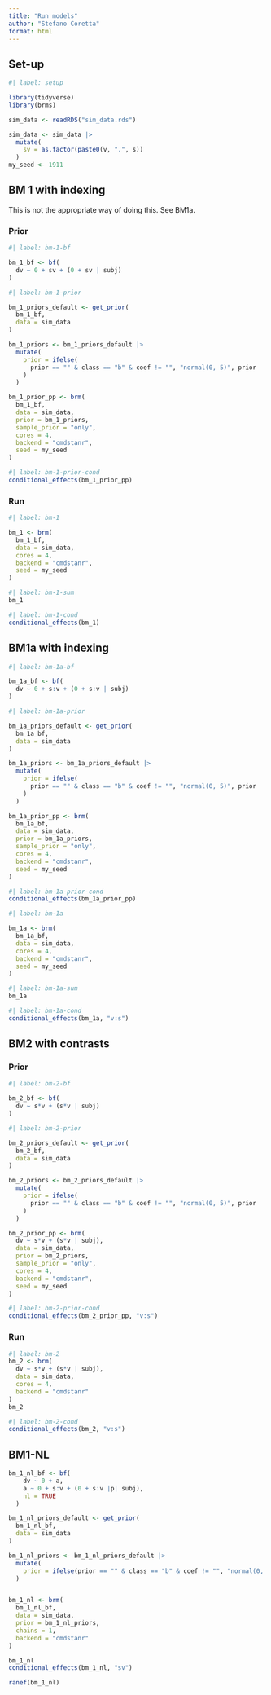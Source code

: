 ```yaml
---
title: "Run models"
author: "Stefano Coretta"
format: html
---
```


## Set-up

```r
#| label: setup

library(tidyverse)
library(brms)

sim_data <- readRDS("sim_data.rds")

sim_data <- sim_data |> 
  mutate(
    sv = as.factor(paste0(v, ".", s))
  )
my_seed <- 1911
```

## BM 1 with indexing

This is not the appropriate way of doing this. See BM1a.

### Prior

```r
#| label: bm-1-bf

bm_1_bf <- bf(
  dv ~ 0 + sv + (0 + sv | subj)
)
```

```r
#| label: bm-1-prior

bm_1_priors_default <- get_prior(
  bm_1_bf,
  data = sim_data
)

bm_1_priors <- bm_1_priors_default |> 
  mutate(
    prior = ifelse(
      prior == "" & class == "b" & coef != "", "normal(0, 5)", prior
    )
  )

bm_1_prior_pp <- brm(
  bm_1_bf,
  data = sim_data,
  prior = bm_1_priors,
  sample_prior = "only",
  cores = 4,
  backend = "cmdstanr",
  seed = my_seed
)
```

```r
#| label: bm-1-prior-cond
conditional_effects(bm_1_prior_pp)
```

### Run

```r
#| label: bm-1

bm_1 <- brm(
  bm_1_bf,
  data = sim_data,
  cores = 4,
  backend = "cmdstanr",
  seed = my_seed
)
```

```r
#| label: bm-1-sum
bm_1
```

```r
#| label: bm-1-cond
conditional_effects(bm_1)
```

## BM1a with indexing

```r
#| label: bm-1a-bf

bm_1a_bf <- bf(
  dv ~ 0 + s:v + (0 + s:v | subj)
)
```

```r
#| label: bm-1a-prior

bm_1a_priors_default <- get_prior(
  bm_1a_bf,
  data = sim_data
)

bm_1a_priors <- bm_1a_priors_default |> 
  mutate(
    prior = ifelse(
      prior == "" & class == "b" & coef != "", "normal(0, 5)", prior
    )
  )

bm_1a_prior_pp <- brm(
  bm_1a_bf,
  data = sim_data,
  prior = bm_1a_priors,
  sample_prior = "only",
  cores = 4,
  backend = "cmdstanr",
  seed = my_seed
)
```

```r
#| label: bm-1a-prior-cond
conditional_effects(bm_1a_prior_pp)
```

```r
#| label: bm-1a

bm_1a <- brm(
  bm_1a_bf,
  data = sim_data,
  cores = 4,
  backend = "cmdstanr",
  seed = my_seed
)
```

```r
#| label: bm-1a-sum
bm_1a
```

```r
#| label: bm-1a-cond
conditional_effects(bm_1a, "v:s")
```

## BM2 with contrasts

### Prior

```r
#| label: bm-2-bf

bm_2_bf <- bf(
  dv ~ s*v + (s*v | subj)
)
```

```r
#| label: bm-2-prior

bm_2_priors_default <- get_prior(
  bm_2_bf,
  data = sim_data
)

bm_2_priors <- bm_2_priors_default |> 
  mutate(
    prior = ifelse(
      prior == "" & class == "b" & coef != "", "normal(0, 5)", prior
    )
  )

bm_2_prior_pp <- brm(
  dv ~ s*v + (s*v | subj),
  data = sim_data,
  prior = bm_2_priors,
  sample_prior = "only",
  cores = 4,
  backend = "cmdstanr",
  seed = my_seed
)
```

```r
#| label: bm-2-prior-cond
conditional_effects(bm_2_prior_pp, "v:s")
```

### Run

```r
#| label: bm-2
bm_2 <- brm(
  dv ~ s*v + (s*v | subj),
  data = sim_data,
  cores = 4,
  backend = "cmdstanr"
)
bm_2
```

```r
#| label: bm-2-cond
conditional_effects(bm_2, "v:s")
```

## BM1-NL

```r
bm_1_nl_bf <- bf(
    dv ~ 0 + a,
    a ~ 0 + s:v + (0 + s:v |p| subj),
    nl = TRUE
  )

bm_1_nl_priors_default <- get_prior(
  bm_1_nl_bf,
  data = sim_data
)

bm_1_nl_priors <- bm_1_nl_priors_default |> 
  mutate(
    prior = ifelse(prior == "" & class == "b" & coef != "", "normal(0, 5)", prior)
  )


bm_1_nl <- brm(
  bm_1_nl_bf,
  data = sim_data,
  prior = bm_1_nl_priors,
  chains = 1,
  backend = "cmdstanr"
)

bm_1_nl
conditional_effects(bm_1_nl, "sv")
```

```r
ranef(bm_1_nl)
```
